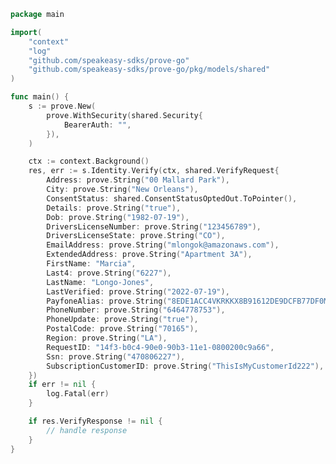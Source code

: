 ```go showLineNumbers copy
package main

import(
	"context"
	"log"
	"github.com/speakeasy-sdks/prove-go"
	"github.com/speakeasy-sdks/prove-go/pkg/models/shared"
)

func main() {
    s := prove.New(
        prove.WithSecurity(shared.Security{
            BearerAuth: "",
        }),
    )

    ctx := context.Background()
    res, err := s.Identity.Verify(ctx, shared.VerifyRequest{
        Address: prove.String("00 Mallard Park"),
        City: prove.String("New Orleans"),
        ConsentStatus: shared.ConsentStatusOptedOut.ToPointer(),
        Details: prove.String("true"),
        Dob: prove.String("1982-07-19"),
        DriversLicenseNumber: prove.String("123456789"),
        DriversLicenseState: prove.String("CO"),
        EmailAddress: prove.String("mlongok@amazonaws.com"),
        ExtendedAddress: prove.String("Apartment 3A"),
        FirstName: "Marcia",
        Last4: prove.String("6227"),
        LastName: "Longo-Jones",
        LastVerified: prove.String("2022-07-19"),
        PayfoneAlias: prove.String("8EDE1ACC4VKRKKX8B91612DE9DCFB77DF0MEK1KQZ3T9PA44306E401F13F8B12A283E6E941AC03B46F6G3FD4CED48D730FC618931737A5FEE6E31E447"),
        PhoneNumber: prove.String("6464778753"),
        PhoneUpdate: prove.String("true"),
        PostalCode: prove.String("70165"),
        Region: prove.String("LA"),
        RequestID: "14f3-b0c4-90e0-90b3-11e1-0800200c9a66",
        Ssn: prove.String("470806227"),
        SubscriptionCustomerID: prove.String("ThisIsMyCustomerId222"),
    })
    if err != nil {
        log.Fatal(err)
    }

    if res.VerifyResponse != nil {
        // handle response
    }
}
```